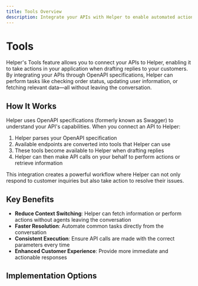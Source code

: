 ```yaml
---
title: Tools Overview
description: Integrate your APIs with Helper to enable automated actions
---
```


# Tools

Helper's Tools feature allows you to connect your APIs to Helper, enabling it to take actions in your application when drafting replies to your customers. By integrating your APIs through OpenAPI specifications, Helper can perform tasks like checking order status, updating user information, or fetching relevant data—all without leaving the conversation.

## How It Works

Helper uses OpenAPI specifications (formerly known as Swagger) to understand your API's capabilities. When you connect an API to Helper:

1. Helper parses your OpenAPI specification
2. Available endpoints are converted into tools that Helper can use
3. These tools become available to Helper when drafting replies
4. Helper can then make API calls on your behalf to perform actions or retrieve information

This integration creates a powerful workflow where Helper can not only respond to customer inquiries but also take action to resolve their issues.

## Key Benefits

- **Reduce Context Switching**: Helper can fetch information or perform actions without agents leaving the conversation
- **Faster Resolution**: Automate common tasks directly from the conversation
- **Consistent Execution**: Ensure API calls are made with the correct parameters every time
- **Enhanced Customer Experience**: Provide more immediate and actionable responses

## Implementation Options

<Cards>
  <Card title="Connecting APIs" href="/docs/tools/connecting-apis" />
  <Card title="Managing Tools" href="/docs/tools/managing-tools" />
  <Card title="OpenAPI Requirements" href="/docs/tools/openapi-requirements" />
</Cards>

